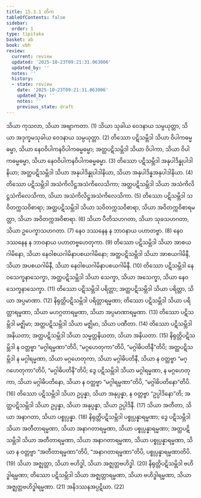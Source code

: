```yaml
---
title: 15.3.1 တိက
tableOfContents: false
sidebar:
  order: 1
type: tipitaka
basket: ab
book: vbh
review:
  current: review
  updated: '2025-10-23T09:21:31.063006'
  updated_by: ''
  notes: ''
  history:
  - state: review
    date: '2025-10-23T09:21:31.063006'
    updated_by: ''
    notes: ''
    previous_state: draft
---
```



<ReviewStatus review={frontmatter.review} showDetails={true} />

<HypothesisAnnotation frontmatter={frontmatter} />

<DynamicBreadcrumb />

<Division number="749" book="vbh" e="ch" v="30" p="319">

<Paragraph number="2173" book="vbh">
သိယာ ကုသလာ, သိယာ အဗျာကတာ. (1)
</Paragraph>

<Paragraph number="2174" book="vbh">
သိယာ သုခါယ ဝေဒနာယ သမ္ပယုတ္တာ, သိယာ အဒုက္ခမသုခါယ ဝေဒနာယ သမ္ပယုတ္တာ. (2)
</Paragraph>

<Paragraph number="2175" book="vbh">
တိဿော ပဋိသမ္ဘိဒါ သိယာ ဝိပါကဓမ္မဓမ္မာ, သိယာ နေဝဝိပါကနဝိပါကဓမ္မဓမ္မာ; အတ္ထပဋိသမ္ဘိဒါ သိယာ ဝိပါကာ, သိယာ ဝိပါကဓမ္မဓမ္မာ, သိယာ နေဝဝိပါကနဝိပါကဓမ္မဓမ္မာ. (3)
</Paragraph>

<Paragraph number="2176" book="vbh">
တိဿော ပဋိသမ္ဘိဒါ အနုပါဒိန္နုပါဒါနိယာ; အတ္ထပဋိသမ္ဘိဒါ သိယာ အနုပါဒိန္နုပါဒါနိယာ, သိယာ အနုပါဒိန္နအနုပါဒါနိယာ. (4)
</Paragraph>

<Paragraph number="2177" book="vbh">
တိဿော ပဋိသမ္ဘိဒါ အသံကိလိဋ္ဌအသံကိလေသိကာ; အတ္ထပဋိသမ္ဘိဒါ သိယာ အသံကိလိဋ္ဌသံကိလေသိကာ, သိယာ အသံကိလိဋ္ဌအသံကိလေသိကာ. (5)
</Paragraph>

<Paragraph number="2178" book="vbh">
တိဿော ပဋိသမ္ဘိဒါ သဝိတက္ကသဝိစာရာ; အတ္ထပဋိသမ္ဘိဒါ သိယာ သဝိတက္ကသဝိစာရာ, သိယာ အဝိတက္ကဝိစာရမတ္တာ, သိယာ အဝိတက္ကအဝိစာရာ. (6)
</Paragraph>

<Paragraph number="2179" book="vbh">
သိယာ ပီတိသဟဂတာ, သိယာ သုခသဟဂတာ, သိယာ ဥပေက္ခာသဟဂတာ. (7)
</Paragraph>

<Paragraph number="2180" book="vbh">
နေဝ ဒဿနေန န ဘာဝနာယ ပဟာတဗ္ဗာ. (8)
</Paragraph>

<Paragraph number="2181" book="vbh">
နေဝ ဒဿနေန န ဘာဝနာယ ပဟာတဗ္ဗဟေတုကာ. (9)
</Paragraph>

<Paragraph number="2182" book="vbh">
တိဿော ပဋိသမ္ဘိဒါ သိယာ အာစယဂါမိနော, သိယာ နေဝါစယဂါမိနာပစယဂါမိနော; အတ္ထပဋိသမ္ဘိဒါ သိယာ အာစယဂါမိနီ, သိယာ အပစယဂါမိနီ, သိယာ နေဝါစယဂါမိနာပစယဂါမိနီ. (10)
</Paragraph>

<Paragraph number="2183" book="vbh">
တိဿော ပဋိသမ္ဘိဒါ နေဝသေက္ခနာသေက္ခာ, အတ္ထပဋိသမ္ဘိဒါ သိယာ သေက္ခာ, သိယာ အသေက္ခာ, သိယာ နေဝသေက္ခနာသေက္ခာ. (11)
</Paragraph>

<Paragraph number="2184" book="vbh">
တိဿော ပဋိသမ္ဘိဒါ ပရိတ္တာ; အတ္ထပဋိသမ္ဘိဒါ သိယာ ပရိတ္တာ, သိယာ အပ္ပမာဏာ. (12)
</Paragraph>

<Paragraph number="2185" book="vbh">
နိရုတ္တိပဋိသမ္ဘိဒါ ပရိတ္တာရမ္မဏာ; တိဿော ပဋိသမ္ဘိဒါ သိယာ ပရိတ္တာရမ္မဏာ, သိယာ မဟဂ္ဂတာရမ္မဏာ, သိယာ အပ္ပမာဏာရမ္မဏာ. (13)
</Paragraph>

<Paragraph number="2186" book="vbh">
တိဿော ပဋိသမ္ဘိဒါ မဇ္ဈိမာ; အတ္ထပဋိသမ္ဘိဒါ သိယာ မဇ္ဈိမာ, သိယာ ပဏီတာ. (14)
</Paragraph>

<Paragraph number="2187" book="vbh">
တိဿော ပဋိသမ္ဘိဒါ အနိယတာ; အတ္ထပဋိသမ္ဘိဒါ သိယာ သမ္မတ္တနိယတာ, သိယာ အနိယတာ. (15)
</Paragraph>

<Paragraph number="2188" book="vbh">
နိရုတ္တိပဋိသမ္ဘိဒါ န ဝတ္တဗ္ဗာ “မဂ္ဂါရမ္မဏာ”တိပိ, “မဂ္ဂဟေတုကာ”တိပိ, “မဂ္ဂါဓိပတိနီ”တိပိ; အတ္ထပဋိသမ္ဘိဒါ န မဂ္ဂါရမ္မဏာ, သိယာ မဂ္ဂဟေတုကာ, သိယာ မဂ္ဂါဓိပတိနီ, သိယာ န ဝတ္တဗ္ဗာ “မဂ္ဂဟေတုကာ”တိပိ, “မဂ္ဂါဓိပတိနီ”တိပိ; ဒွေ ပဋိသမ္ဘိဒါ သိယာ မဂ္ဂါရမ္မဏာ, န မဂ္ဂဟေတုကာ, သိယာ မဂ္ဂါဓိပတိနော, သိယာ န ဝတ္တဗ္ဗာ “မဂ္ဂါရမ္မဏာ”တိပိ, “မဂ္ဂါဓိပတိနော”တိပိ. (16)
</Paragraph>

<Paragraph number="2189" book="vbh">
တိဿော ပဋိသမ္ဘိဒါ သိယာ ဥပ္ပန္နာ, သိယာ အနုပ္ပန္နာ, န ဝတ္တဗ္ဗာ “ဥပ္ပါဒိနော”တိ; အတ္ထပဋိသမ္ဘိဒါ သိယာ ဥပ္ပန္နာ, သိယာ အနုပ္ပန္နာ, သိယာ ဥပ္ပါဒိနီ. (17)
</Paragraph>

<Paragraph number="2190" book="vbh">
သိယာ အတီတာ, သိယာ အနာဂတာ, သိယာ ပစ္စုပ္ပန္နာ. (18)
</Paragraph>

<Paragraph number="2191" book="vbh">
နိရုတ္တိပဋိသမ္ဘိဒါ ပစ္စုပ္ပန္နာရမ္မဏာ; ဒွေ ပဋိသမ္ဘိဒါ သိယာ အတီတာရမ္မဏာ, သိယာ အနာဂတာရမ္မဏာ, သိယာ ပစ္စုပ္ပန္နာရမ္မဏာ; အတ္ထပဋိသမ္ဘိဒါ သိယာ အတီတာရမ္မဏာ, သိယာ အနာဂတာရမ္မဏာ, သိယာ ပစ္စုပ္ပန္နာရမ္မဏာ, သိယာ န ဝတ္တဗ္ဗာ “အတီတာရမ္မဏာ”တိပိ, “အနာဂတာရမ္မဏာ”တိပိ, ပစ္စုပ္ပန္နာရမ္မဏာတိပိ. (19)
</Paragraph>

<Paragraph number="2192" book="vbh">
သိယာ အဇ္ဈတ္တာ, သိယာ ဗဟိဒ္ဓါ, သိယာ အဇ္ဈတ္တဗဟိဒ္ဓါ. (20)
</Paragraph>

<Paragraph number="2193" book="vbh">
နိရုတ္တိပဋိသမ္ဘိဒါ ဗဟိဒ္ဓါရမ္မဏာ; တိဿော ပဋိသမ္ဘိဒါ သိယာ အဇ္ဈတ္တာရမ္မဏာ, သိယာ ဗဟိဒ္ဓါရမ္မဏာ, သိယာ အဇ္ဈတ္တဗဟိဒ္ဓါရမ္မဏာ. (21)
</Paragraph>

<Paragraph number="2194" book="vbh">
အနိဒဿနအပ္ပဋိဃာ. (22)
</Paragraph>
</Division>